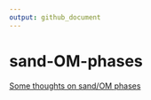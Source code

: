 ```yaml
---
output: github_document
---
```

# sand-OM-phases

[Some thoughts on sand/OM phases](https://evanmascitti.github.io/sand-OM-phases/sand-OM-phases.html)
